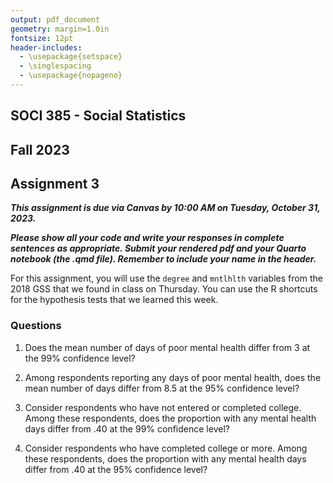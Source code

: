 ```yaml
---
output: pdf_document
geometry: margin=1.0in
fontsize: 12pt
header-includes:
  - \usepackage{setspace}
  - \singlespacing 
  - \usepackage{nopageno} 
---
```


## SOCI 385 - Social Statistics
## Fall 2023
## Assignment 3

\vspace{1.5em}

***This assignment is due via Canvas by 10:00 AM on Tuesday, October 31, 2023.***

***Please show all your code and write your responses in complete sentences as appropriate. Submit your rendered pdf and your Quarto notebook (the .qmd file). Remember to include your name in the header.***

For this assignment, you will use the `degree` and `mntlhlth` variables from the 2018 GSS that we found in class on Thursday. You can use the R shortcuts for the hypothesis tests that we learned this week.

\vspace{1.5em}

### Questions

1. Does the mean number of days of poor mental health differ from 3 at the 99% confidence level?

2. Among respondents reporting any days of poor mental health, does the mean number of days differ from 8.5 at the 95% confidence level?

3. Consider respondents who have not entered or completed college. Among these respondents, does the proportion with any mental health days differ from .40 at the 99% confidence level?

4. Consider respondents who have completed college or more. Among these respondents, does the proportion with any mental health days differ from .40 at the 95% confidence level?
